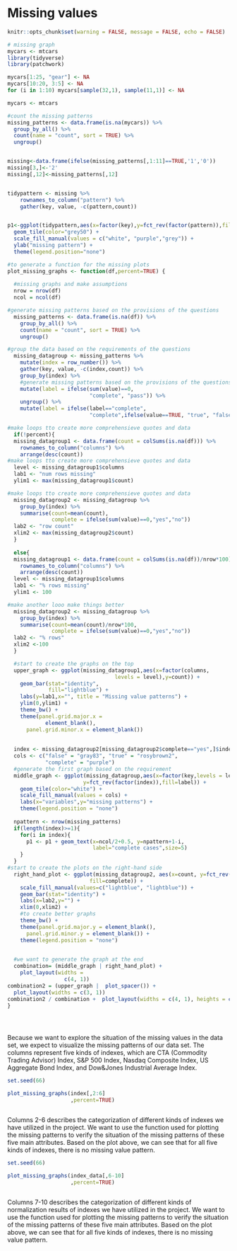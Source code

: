# Missing values


```r
knitr::opts_chunk$set(warning = FALSE, message = FALSE, echo = FALSE)
```


```r
# missing graph
mycars <- mtcars
library(tidyverse)
library(patchwork)

mycars[1:25, "gear"] <- NA
mycars[10:20, 3:5] <- NA
for (i in 1:10) mycars[sample(32,1), sample(11,1)] <- NA

mycars <- mtcars

#count the missing patterns
missing_patterns <- data.frame(is.na(mycars)) %>%
  group_by_all() %>%
  count(name = "count", sort = TRUE) %>%
  ungroup()


missing<-data.frame(ifelse(missing_patterns[,1:11]==TRUE,'1','0'))
missing[3,]<-'2'
missing[,12]<-missing_patterns[,12]


tidypattern <- missing %>% 
    rownames_to_column("pattern") %>% 
    gather(key, value, -c(pattern,count)) 


p1<-ggplot(tidypattern,aes(x=factor(key),y=fct_rev(factor(pattern)),fill=value)) +
  geom_tile(color="grey50") +
  scale_fill_manual(values = c("white", "purple","grey")) +
  ylab("missing pattern") +
  theme(legend.position="none")

#to generate a function for the missing plots 
plot_missing_graphs <- function(df,percent=TRUE) {
  
  #missing graphs and make assumptions
  nrow = nrow(df)
  ncol = ncol(df)

#generate missing patterns based on the provisions of the questions 
  missing_patterns <- data.frame(is.na(df)) %>%
    group_by_all() %>%
    count(name = "count", sort = TRUE) %>%
    ungroup()

#group the data based on the requirements of the questions
  missing_datagroup <- missing_patterns %>% 
    mutate(index = row_number()) %>%
    gather(key, value, -c(index,count)) %>%
    group_by(index) %>%
    #generate missing patterns based on the provisions of the questions
    mutate(label = ifelse(sum(value)==0,
                          "complete", "pass")) %>%
    ungroup() %>%
    mutate(label = ifelse(label=="complete", 
                          "complete",ifelse(value==TRUE, "true", "false") ))

#make loops tto create more comprehensieve quotes and data
  if(!percent){
  missing_datagroup1 <- data.frame(count = colSums(is.na(df))) %>% 
    rownames_to_column("columns") %>% 
    arrange(desc(count))
#make loops tto create more comprehensieve quotes and data
  level <- missing_datagroup1$columns
  lab1 <- "num rows missing"
  ylim1 <- max(missing_datagroup1$count)

#make loops tto create more comprehensieve quotes and data
  missing_datagroup2 <- missing_datagroup %>%
    group_by(index) %>%
    summarise(count=mean(count),
              complete = ifelse(sum(value)==0,"yes","no"))
  lab2 <- "row count"
  xlim2 <- max(missing_datagroup2$count)
  }
  
  else{
  missing_datagroup1 <- data.frame(count = colSums(is.na(df))/nrow*100) %>% 
    rownames_to_column("columns") %>% 
    arrange(desc(count))
  level <- missing_datagroup1$columns
  lab1 <- "% rows missing"
  ylim1 <- 100

#make another looo make things better
  missing_datagroup2 <- missing_datagroup %>%
    group_by(index) %>%
    summarise(count=mean(count)/nrow*100, 
              complete = ifelse(sum(value)==0,"yes","no"))
  lab2 <- "% rows"
  xlim2 <-100
  }

  #start to create the graphs on the top  
  upper_graph <- ggplot(missing_datagroup1,aes(x=factor(columns,
                                  levels = level),y=count)) + 
    geom_bar(stat="identity",
             fill="lightblue") + 
    labs(y=lab1,x="", title = "Missing value patterns") +
    ylim(0,ylim1) +
    theme_bw() +
    theme(panel.grid.major.x = 
            element_blank(),
      panel.grid.minor.x = element_blank())
  
  
  index <- missing_datagroup2[missing_datagroup2$complete=="yes",]$index
  cols <- c("false" = "gray83", "true" = "rosybrown2",
            "complete" = "purple")
  #generate the first graph based on the requirement
  middle_graph <- ggplot(missing_datagroup,aes(x=factor(key,levels = level),
                        y=fct_rev(factor(index)),fill=label)) +
    geom_tile(color="white") + 
    scale_fill_manual(values = cols) +
    labs(x="variables",y="missing patterns") +
    theme(legend.position = "none")
  
  npattern <- nrow(missing_patterns)
  if(length(index)>=1){
    for(i in index){
      p1 <- p1 + geom_text(x=ncol/2+0.5, y=npattern+1-i, 
                           label="complete cases",size=5)
    }
  }
#start to create the plots on the right-hand side
  right_hand_plot <- ggplot(missing_datagroup2, aes(x=count, y=fct_rev(factor(index)),
                          fill=complete)) + 
    scale_fill_manual(values=c("lightblue", "lightblue")) +
    geom_bar(stat="identity") +
    labs(x=lab2,y="") +
    xlim(0,xlim2) +
    #to create better graphs
    theme_bw() +
    theme(panel.grid.major.y = element_blank(),
      panel.grid.minor.y = element_blank()) +
    theme(legend.position = "none")

  
  #we want to generate the graph at the end
  combination= (middle_graph | right_hand_plot) +  
    plot_layout(widths = 
                  c(4, 1))
combination2 = (upper_graph |  plot_spacer()) + 
  plot_layout(widths = c(3, 1))
combination2 / combination +  plot_layout(widths = c(4, 1), heights = c(1, 4))
}





```



Because we want to explore the situation of the missing values in the data set, we expect to visualize the missing patterns of our data set. The columns represent five kinds of indexes, which are  CTA (Commodity Trading Advisor) Index, S&P 500 Index, Nasdaq Composite Index, US Aggregate Bond Index, and Dow&Jones Industrial Average Index.


```r
set.seed(66)

plot_missing_graphs(index[,2:6]
                    ,percent=TRUE)



```

Columns 2-6 describes  the categorization of different kinds of indexes we have utilized in the project. We want to use the function used for plotting the missing patterns to verify the situation of the missing patterns of these five main attributes. Based on the plot above, we can see that for all five kinds of indexes, there is no missing value pattern. 

```r
set.seed(66)

plot_missing_graphs(index_data[,6-10]
                    ,percent=TRUE)



```

Columns 7-10 describes the categorization of different kinds of normalization results of indexes we have utilized in the project. We want to use the function used for plotting the missing patterns to verify the situation of the missing patterns of these five main attributes. Based on the plot above, we can see that for all five kinds of indexes, there is no missing value pattern. 
